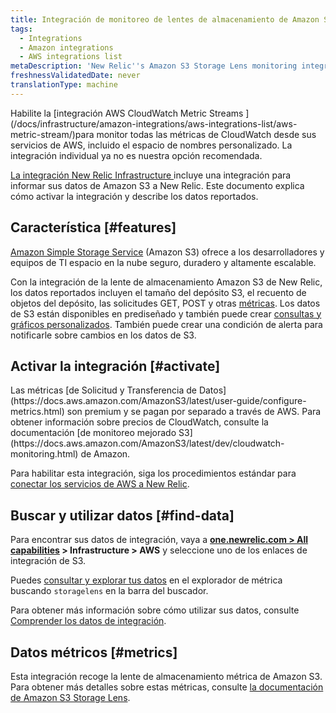 ```yaml
---
title: Integración de monitoreo de lentes de almacenamiento de Amazon S3
tags:
  - Integrations
  - Amazon integrations
  - AWS integrations list
metaDescription: 'New Relic''s Amazon S3 Storage Lens monitoring integration: what data it reports, and how to enable it.'
freshnessValidatedDate: never
translationType: machine
---
```


<Callout variant="important">
  Habilite la [integración AWS CloudWatch Metric Streams ](/docs/infrastructure/amazon-integrations/aws-integrations-list/aws-metric-stream/)para monitor todas las métricas de CloudWatch desde sus servicios de AWS, incluido el espacio de nombres personalizado. La integración individual ya no es nuestra opción recomendada.
</Callout>

[La integración New Relic Infrastructure ](/docs/infrastructure/integrations-getting-started/getting-started/introduction-infrastructure-integrations)incluye una integración para informar sus datos de Amazon S3 a New Relic. Este documento explica cómo activar la integración y describe los datos reportados.

## Característica [#features]

[Amazon Simple Storage Service](https://aws.amazon.com/s3) (Amazon S3) ofrece a los desarrolladores y equipos de TI espacio en la nube seguro, duradero y altamente escalable.

Con la integración de la lente de almacenamiento Amazon S3 de New Relic, los datos reportados incluyen el tamaño del depósito S3, el recuento de objetos del depósito, las solicitudes GET, POST y otras [métricas](#metrics). Los datos de S3 están disponibles en <InlinePopover type="dashboards"/>prediseñado y también puede crear [consultas y gráficos personalizados](/docs/infrastructure/integrations-getting-started/getting-started/use-integration-data-new-relic-insights). También puede crear una condición de alerta para notificarle sobre cambios en los datos de S3.

## Activar la integración [#activate]

<Callout variant="important">
  Las métricas [de Solicitud y Transferencia de Datos](https://docs.aws.amazon.com/AmazonS3/latest/user-guide/configure-metrics.html) son premium y se pagan por separado a través de AWS. Para obtener información sobre precios de CloudWatch, consulte la documentación [de monitoreo mejorado S3](https://docs.aws.amazon.com/AmazonS3/latest/dev/cloudwatch-monitoring.html) de Amazon.
</Callout>

Para habilitar esta integración, siga los procedimientos estándar para [conectar los servicios de AWS a New Relic](/docs/infrastructure/infrastructure-integrations/getting-started/connect-aws-integrations-infrastructure).

## Buscar y utilizar datos [#find-data]

Para encontrar sus datos de integración, vaya a <DoNotTranslate>**[one.newrelic.com > All capabilities](https://one.newrelic.com/all-capabilities) > Infrastructure > AWS**</DoNotTranslate> y seleccione uno de los enlaces de integración de S3.

Puedes [consultar y explorar tus datos](/docs/using-new-relic/data/understand-data/query-new-relic-data) en el explorador de métrica buscando `storagelens` en la barra del buscador.

Para obtener más información sobre cómo utilizar sus datos, consulte [Comprender los datos de integración](/docs/infrastructure/integrations/find-use-infrastructure-integration-data).

## Datos métricos [#metrics]

Esta integración recoge la lente de almacenamiento métrica de Amazon S3. Para obtener más detalles sobre estas métricas, consulte [la documentación de Amazon S3 Storage Lens](https://docs.aws.amazon.com/AmazonS3/latest/userguide/storage_lens_basics_metrics_recommendations.html).